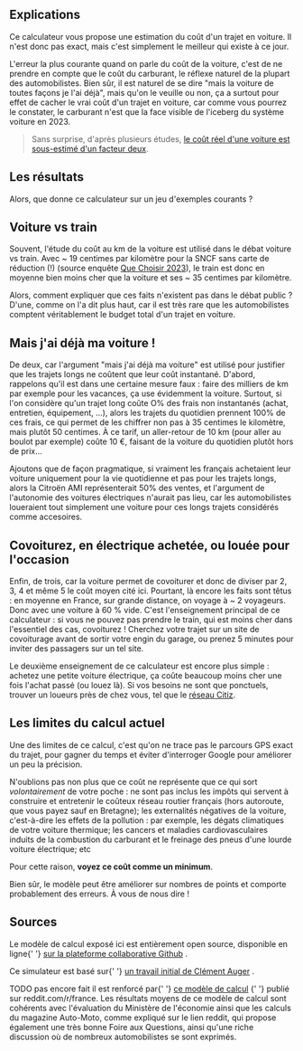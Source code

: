 

## Explications

Ce calculateur vous propose une estimation du coût d'un trajet en voiture. Il n'est donc pas exact, mais c'est simplement le meilleur qui existe à ce jour. 

L'erreur la plus courante quand on parle du coût de la voiture, c'est de ne prendre en compte que le coût du carburant, le réflexe naturel de la plupart des automobilistes. Bien sûr, il est naturel de se dire "mais la voiture de toutes façons je l'ai déjà", mais qu'on le veuille ou non, ça a surtout pour effet de cacher le vrai coût d'un trajet en voiture, car comme vous pourrez le constater, le carburant n'est que la face visible de l'iceberg du système voiture en 2023.

> Sans surprise, d'après plusieurs études, [le coût réel d'une voiture est sous-estimé d'un facteur deux](https://www.nature.com/articles/s41893-021-00731-5).

## Les résultats


Alors, que donne ce calculateur sur un jeu d'exemples courants ? 

<ExempleTable />

## Voiture vs train

Souvent, l'étude du coût au km de la voiture est utilisé dans le débat voiture vs train. Avec ~ 19 centimes par kilomètre pour la SNCF sans carte de réduction (!) (source enquête [Que Choisir 2023](https://www.quechoisir.org/actualite-tarifs-sncf-au-kilometre-2023-moins-c-est-long-plus-c-est-cher-n106658/)), le train est donc en moyenne bien moins cher que la voiture et ses ~ 35 centimes par kilomètre. 

Alors, comment expliquer que ces faits n'existent pas dans le débat public ? D'une, comme on l'a dit plus haut, car il est très rare que les automobilistes comptent véritablement le budget  total d'un trajet en voiture. 

## Mais j'ai déjà ma voiture ! 

De deux, car l'argument "mais j'ai déjà ma voiture" est utilisé pour justifier que les trajets longs ne coûtent que leur coût instantané. D'abord, rappelons qu'il est dans une certaine mesure faux : faire des milliers de km par exemple pour les vacances, ça use évidemment la voiture. Surtout, si l'on considère qu'un trajet long coûte O% des frais non instantanés (achat, entretien, équipement, ...), alors les trajets du quotidien prennent 100% de ces frais, ce qui permet de les chiffrer non pas à 35 centimes le kilomètre, mais plutôt 50 centimes. À ce tarif, un aller-retour de 10 km (pour aller au boulot par exemple) coûte 10 €, faisant de la voiture du quotidien plutôt hors de prix...

Ajoutons que de façon pragmatique, si vraiment les français achetaient leur voiture uniquement pour la vie quotidienne et pas pour les trajets longs, alors la Citroën AMI représenterait 50% des ventes, et l'argument de l'autonomie des voitures électriques n'aurait pas lieu, car les automobilistes loueraient tout simplement une voiture pour ces longs trajets considérés comme accesoires. 

## Covoiturez, en électrique achetée, ou louée pour l'occasion

Enfin, de trois, car la voiture permet de covoiturer et donc de diviser par 2, 3, 4 et même 5 le coût moyen cité ici. Pourtant, là encore les faits sont têtus : en moyenne en France, sur grande distance, on voyage à ~ 2 voyageurs. Donc avec une voiture à 60 % vide. C'est l'enseignement principal de ce calculateur : si vous ne pouvez pas prendre le train, qui est moins cher dans l'essentiel des cas, covoiturez ! Cherchez votre trajet sur un site de covoiturage avant de sortir votre engin du garage, ou prenez 5 minutes pour inviter des passagers sur un tel site. 

Le deuxième enseignement de ce calculateur est encore plus simple : achetez une petite voiture électrique, ça coûte beaucoup moins cher une fois l'achat passé (ou louez là). Si vos besoins ne sont que ponctuels, trouver un loueurs près de chez vous, tel que le [réseau Citiz](https://www.quechoisir.org/actualite-tarifs-sncf-au-kilometre-2023-moins-c-est-long-plus-c-est-cher-n106658).


## Les limites du calcul actuel

Une des limites de ce calcul, c'est qu'on ne trace pas le parcours GPS exact du trajet, pour gagner du temps et éviter d'interroger Google pour améliorer un peu la précision.

N'oublions pas non plus que ce coût ne représente que ce qui sort *volontairement* de votre poche : ne sont pas inclus les impôts qui servent à construire et entretenir le coûteux réseau routier français (hors autoroute, que vous payez sauf en Bretagne); les externalités négatives de la voiture, c'est-à-dire les effets de la pollution : par exemple, les dégats climatiques de votre voiture thermique; les cancers et maladies cardiovasculaires induits de la combustion du carburant et le freinage des pneus d'une lourde voiture électrique; etc

Pour cette raison, **voyez ce coût comme un minimum**.

Bien sûr, le modèle peut être améliorer sur nombres de points et comporte probablement des erreurs. À vous de nous dire ! 


## Sources

Le modèle de calcul exposé ici est entièrement open source, disponible en ligne{' '} [sur la plateforme collaborative Github](https://github.com/laem/futureco/blob/master/app/voyage/data) .

Ce simulateur est basé sur{' '} [un travail initial de Clément Auger](https://github.com/Clemog/train-voiture/) .

TODO pas encore fait il est renforcé par{' '} [ce modèle de calcul](https://www.reddit.com/r/france/comments/14aswpe/le_vrai_coût_dun_kilomètre_parcouru_en_voiture/) {' '} publié sur reddit.com/r/france. Les résultats moyens de ce modèle de calcul sont cohérents avec l'évaluation du Ministère de l'économie ainsi que les calculs du magazine Auto-Moto, comme expliqué sur le lien reddit, qui propose également une très bonne Foire aux Questions, ainsi qu'une riche discussion où de nombreux automobilistes se sont exprimés.



